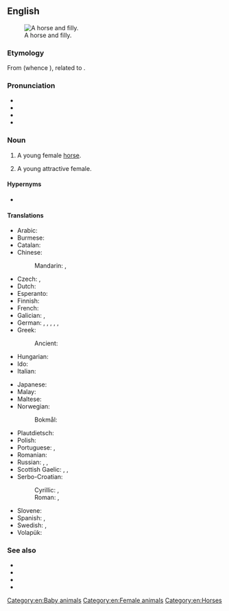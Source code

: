 ==English==
[[Image:Horse And Filly.jpg|thumb|right|A horse and filly.]]

===Etymology===
{{root|en|ine-pro|*peh₂w-}}
From {{der|en|non|fylja}} (whence {{cog|da|føl}}), related to {{m|en|foal}}.

===Pronunciation===
* {{IPA|en|/ˈfɪli/}}
* {{audio|en|en-us-filly.ogg|Audio (US)}}
* {{rhymes|en|ɪli}}
* {{homophones|en|Philly}}

===Noun===
{{en-noun}}

# A young female [[horse]].
#: {{coordinate terms|en|colt}}
# {{lb|en|dated}} A young attractive female.
#: {{ux|en|Hey, Homer, get a load of the gams on that '''filly'''!}}

====Hypernyms====
* {{l|en|foal}} {{q|young horse}}

====Translations====
{{trans-top|young female horse}}
* Arabic: {{t|ar|مُهْرَة|f}}
* Burmese: {{t+|my|မြင်းမကလေး}}
* Catalan: {{t+|ca|poltra|f}}
* Chinese:
*: Mandarin: {{t|cmn|[[小]][[雌]][[馬]]|sc=Hani}}, {{t|cmn|[[小]][[雌]][[马]]|tr=xiǎo cí mǎ|sc=Hani}}
* Czech: {{t+|cs|kobylka|f}}, {{t|cs|klisnička|f}}
* Dutch: {{t|nl|merrieveulen|n}}
* Esperanto: {{t|eo|ĉevalidino}}
* Finnish: {{t|fi|tammavarsa}}
* French: {{t+|fr|pouliche|f}}
* Galician: {{t|gl|poldra|f}}, {{t|gl|póldrega|f}}
* German: {{t|de|Stutenfohlen|n}}, {{t|de|Stutenfüllen|n}}, {{t|de|Stutfohlen|n}}, {{t|de|Stutfüllen|n}}, {{t|de|[[weiblich|weibliches]] [[Fohlen]]|n}}, {{t|de|[[weiblich|weibliches]] [[Füllen]]|n}}
* Greek: {{t|el|φοραδίτσα|f}}
*: Ancient: {{t|grc|πῶλος|f}}
* Hungarian: {{t|hu|kancacsikó}}
* Ido: {{t+|io|kavalyunino}}
* Italian: {{t+|it|puledra|f}}
{{trans-mid}}
* Japanese: {{t|ja|[[雌]]の[[子馬]]|tr=mesu no ko-uma|sc=Jpan}}
* Malay: {{t|ms|kuda betina muda}}
* Maltese: {{t|mt|moħra|f}}
* Norwegian:
*: Bokmål: {{t|nb|hoppeføll|n}}
* Plautdietsch: {{t|pdt|Kobbelfalm|n}}
* Polish: {{t+|pl|klaczka|f}}
* Portuguese: {{t+|pt|potra|f}}, {{t+|pt|potranca|f}}
* Romanian: {{t+|ro|mânză|f}}
* Russian: {{t+|ru|кобы́лка|f}}, {{t+|ru|кобыли́ца|f}}, {{t|ru|жереби́ца|f}}
* Scottish Gaelic: {{t|gd|cliobag|f}}, {{t|gd|làireach|f}}, {{t|gd|loth|f}}
* Serbo-Croatian:
*: Cyrillic: {{t|sh|ждребица|f}}, {{t|sh|ждријебица|f}}
*: Roman: {{t+|sh|ždrebica|f}}, {{t|sh|ždrijebica|f}}
* Slovene: {{t+|sl|žrebica|f}}
* Spanish: {{t|es|potra|f}}, {{t|es|potranca|f}}
* Swedish: {{t|sv|ungsto|n}}, {{t|sv|stoföl|n}}
* Volapük: {{t+|vo|jijevodül}}
{{trans-bottom}}

===See also===
* {{l|en|colt}}
* {{l|en|mare}}
* {{l|en|stallion}}
* {{l|en|fille}}

[[Category:en:Baby animals]]
[[Category:en:Female animals]]
[[Category:en:Horses]]